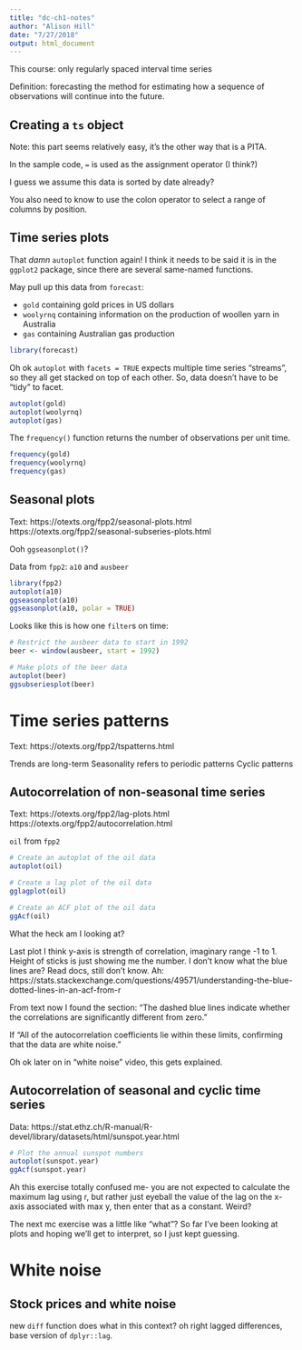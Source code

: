 ```yaml
---
title: "dc-ch1-notes"
author: "Alison Hill"
date: "7/27/2018"
output: html_document
---
```


This course: only regularly spaced interval time series

Definition: forecasting the method for estimating how a sequence of observations will continue into the future.

## Creating a `ts` object

Note: this part seems relatively easy, it's the other way that is a PITA.

In the sample code, `=` is used as the assignment operator (I think?)

I guess we assume this data is sorted by date already?

You also need to know to use the colon operator to select a range of columns by position.

## Time series plots

That *damn* `autoplot` function again! I think it needs to be said it is in the `ggplot2` package, since there are several same-named functions.

May pull up this data from `forecast`:

- `gold` containing gold prices in US dollars
- `woolyrnq` containing information on the production of woollen yarn in Australia
- `gas` containing Australian gas production

```r
library(forecast)
```

Oh ok `autoplot` with `facets = TRUE` expects multiple time series "streams", so they all get stacked on top of each other. So, data doesn't have to be "tidy" to facet.

```r
autoplot(gold)
autoplot(woolyrnq)
autoplot(gas)
```


The `frequency()` function returns the number of observations per unit time.

```r
frequency(gold)
frequency(woolyrnq)
frequency(gas)
```


## Seasonal plots

Text: https://otexts.org/fpp2/seasonal-plots.html
https://otexts.org/fpp2/seasonal-subseries-plots.html


Ooh `ggseasonplot()`?

Data from `fpp2`: `a10` and `ausbeer`

```r
library(fpp2)
autoplot(a10)
ggseasonplot(a10)
ggseasonplot(a10, polar = TRUE)
```

Looks like this is how one `filter`s on time:
```r
# Restrict the ausbeer data to start in 1992
beer <- window(ausbeer, start = 1992)

# Make plots of the beer data
autoplot(beer)
ggsubseriesplot(beer)
```

# Time series patterns

Text: https://otexts.org/fpp2/tspatterns.html

Trends are long-term
Seasonality refers to periodic patterns
Cyclic patterns



## Autocorrelation of non-seasonal time series

Text: https://otexts.org/fpp2/lag-plots.html
https://otexts.org/fpp2/autocorrelation.html

`oil` from `fpp2`

```r
# Create an autoplot of the oil data
autoplot(oil)

# Create a lag plot of the oil data
gglagplot(oil)

# Create an ACF plot of the oil data
ggAcf(oil)
```

What the heck am I looking at?

Last plot I think y-axis is strength of correlation, imaginary range -1 to 1. Height of sticks is just showing me the number. I don't know what the blue lines are? Read docs, still don't know. Ah:
https://stats.stackexchange.com/questions/49571/understanding-the-blue-dotted-lines-in-an-acf-from-r

From text now I found the section:
"The dashed blue lines indicate whether the correlations are significantly different from zero."

If "All of the autocorrelation coefficients lie within these limits, confirming that the data are white noise."

Oh ok later on in "white noise" video, this gets explained.

## Autocorrelation of seasonal and cyclic time series

Data:
https://stat.ethz.ch/R-manual/R-devel/library/datasets/html/sunspot.year.html

```r
# Plot the annual sunspot numbers
autoplot(sunspot.year)
ggAcf(sunspot.year)
```

Ah this exercise totally confused me- you are not expected to calculate the maximum lag using r, but rather just eyeball the value of the lag on the x-axis associated with max y, then enter that as a constant. Weird?

The next mc exercise was a little like "what"? So far I've been looking at plots and hoping we'll get to interpret, so I just kept guessing.

# White noise

## Stock prices and white noise

new `diff` function does what in this context? oh right lagged differences, base version of `dplyr::lag`.


